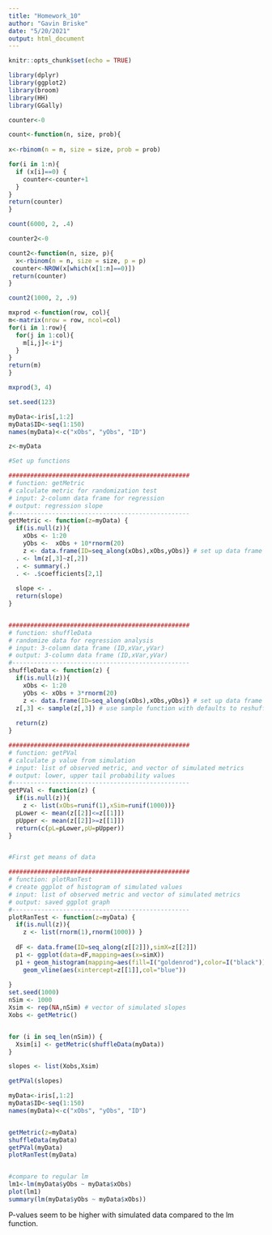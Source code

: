 ```yaml
---
title: "Homework_10"
author: "Gavin Briske"
date: "5/20/2021"
output: html_document
---
```


```r
knitr::opts_chunk$set(echo = TRUE)

library(dplyr)
library(ggplot2)
library(broom)
library(HH)
library(GGally)
```


```r

counter<-0

count<-function(n, size, prob){
  
x<-rbinom(n = n, size = size, prob = prob)

for(i in 1:n){
  if (x[i]==0) {
    counter<-counter+1
  }
}
return(counter)
}

count(6000, 2, .4)
```

 
 
 
```r

counter2<-0

count2<-function(n, size, p){
  x<-rbinom(n = n, size = size, p = p)
 counter<-NROW(x[which(x[1:n]==0)])
 return(counter)
}

count2(1000, 2, .9)
```


```r
mxprod <-function(row, col){
m<-matrix(nrow = row, ncol=col)
for(i in 1:row){
  for(j in 1:col){
    m[i,j]<-i*j
  }
}
return(m)
}

mxprod(3, 4)
```

```r

set.seed(123)

myData<-iris[,1:2]
myData$ID<-seq(1:150)
names(myData)<-c("xObs", "yObs", "ID")

z<-myData

#Set up functions

##################################################
# function: getMetric
# calculate metric for randomization test
# input: 2-column data frame for regression
# output: regression slope
#------------------------------------------------- 
getMetric <- function(z=myData) {
  if(is.null(z)){
    xObs <- 1:20
    yObs <-  xObs + 10*rnorm(20)
    z <- data.frame(ID=seq_along(xObs),xObs,yObs)} # set up data frame                 
  . <- lm(z[,3]~z[,2])
  . <- summary(.)
  . <- .$coefficients[2,1]
  
  slope <- .
  return(slope)
}


##################################################
# function: shuffleData
# randomize data for regression analysis
# input: 3-column data frame (ID,xVar,yVar)
# output: 3-column data frame (ID,xVar,yVar)
#------------------------------------------------- 
shuffleData <- function(z) {
  if(is.null(z)){
    xObs <- 1:20
    yObs <- xObs + 3*rnorm(20)
    z <- data.frame(ID=seq_along(xObs),xObs,yObs)} # set up data frame                 
  z[,3] <- sample(z[,3]) # use sample function with defaults to reshuffle column
  
  return(z)
}

##################################################
# function: getPVal
# calculate p value from simulation
# input: list of observed metric, and vector of simulated metrics
# output: lower, upper tail probability values
#------------------------------------------------- 
getPVal <- function(z) {
  if(is.null(z)){
    z <- list(xObs=runif(1),xSim=runif(1000))}
  pLower <- mean(z[[2]]<=z[[1]])
  pUpper <- mean(z[[2]]>=z[[1]])
  return(c(pL=pLower,pU=pUpper))
}


#First get means of data 

##################################################
# function: plotRanTest
# create ggplot of histogram of simulated values
# input: list of observed metric and vector of simulated metrics
# output: saved ggplot graph
#------------------------------------------------- 
plotRanTest <- function(z=myData) {
  if(is.null(z)){
    z <- list(rnorm(1),rnorm(1000)) }
  
  dF <- data.frame(ID=seq_along(z[[2]]),simX=z[[2]])
  p1 <- ggplot(data=dF,mapping=aes(x=simX))
  p1 + geom_histogram(mapping=aes(fill=I("goldenrod"),color=I("black"))) +
    geom_vline(aes(xintercept=z[[1]],col="blue")) 
  
}
set.seed(1000)
nSim <- 1000
Xsim <- rep(NA,nSim) # vector of simulated slopes
Xobs <- getMetric()


for (i in seq_len(nSim)) {
  Xsim[i] <- getMetric(shuffleData(myData))
}

slopes <- list(Xobs,Xsim)

getPVal(slopes)
```


```r
myData<-iris[,1:2]
myData$ID<-seq(1:150)
names(myData)<-c("xObs", "yObs", "ID")


getMetric(z=myData)
shuffleData(myData)
getPVal(myData)
plotRanTest(myData)


#compare to regular lm
lm1<-lm(myData$yObs ~ myData$xObs)
plot(lm1)
summary(lm(myData$yObs ~ myData$xObs))
```
P-values seem to be higher with simulated data compared to the lm function. 

